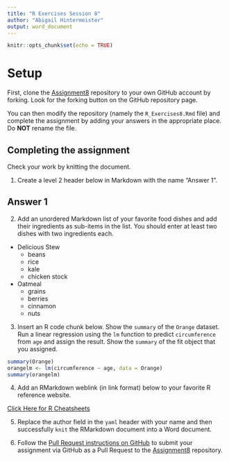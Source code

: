 ```yaml
---
title: "R Exercises Session 8"
author: "Abigail Hintermeister"
output: word_document
---
```


```r
knitr::opts_chunk$set(echo = TRUE)
```

# Setup

First, clone the [Assignment8][1] repository to your own GitHub account
by forking. Look for the forking button on the GitHub repository page.

You can then modify the repository (namely the `R_Exercises8.Rmd` file)
and complete the assignment by adding your answers in the appropriate
place. Do **NOT** rename the file.

## Completing the assignment

Check your work by knitting the document.

1. Create a level 2 header below in Markdown with the name "Answer 1".


## Answer 1

2. Add an unordered Markdown list of your favorite food dishes and
add their ingredients as sub-items in the list. You should enter at least two
dishes with two ingredients each.

* Delicious Stew
  * beans
  * rice
  * kale
  * chicken stock
 
* Oatmeal
  * grains
  * berries
  * cinnamon
  * nuts
 
3. Insert an R code chunk below. Show the `summary` of the `Orange` dataset.
Run a linear regression using the `lm` function to predict `circumference` from
`age` and assign the result. Show the `summary` of the fit object that you
assigned.

```r
summary(Orange)
orangelm <- lm(circumference ~ age, data = Orange)
summary(orangelm)
```

4. Add an RMarkdown weblink (in link format) below to your favorite R reference
website.

[Click Here for R Cheatsheets](https://www.rstudio.com/resources/cheatsheets/)


5. Replace the author field in the `yaml` header with your name and then
successfully `knit` the RMarkdown document into a Word document.


6. Follow the [Pull Request instructions on GitHub](https://help.github.com/en/github/collaborating-with-issues-and-pull-requests/creating-a-pull-request-from-a-fork)
to submit your assignment via GitHub as a Pull Request to the [Assignment8][1]
repository.

[1]: https://github.com/CUNYSPHCode/Assignment8

